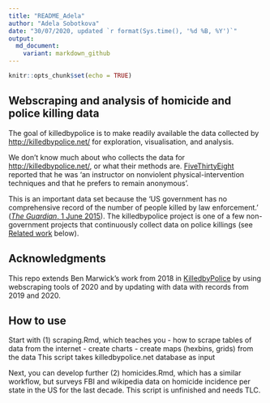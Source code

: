 ```yaml
---
title: "README_Adela"
author: "Adela Sobotkova"
date: "30/07/2020, updated `r format(Sys.time(), '%d %B, %Y')`"
output: 
  md_document:
    variant: markdown_github
---
```


```r
knitr::opts_chunk$set(echo = TRUE)
```

## Webscraping and analysis of homicide and police killing data

The goal of killedbypolice is to make readily available the data collected by <http://killedbypolice.net/> for exploration, visualisation, and analysis.

We don't know much about who collects the data for <http://killedbypolice.net/>, or what their methods are. [FiveThirtyEight](https://fivethirtyeight.com/features/another-much-higher-count-of-police-homicides/) reported that he was 'an instructor on nonviolent physical-intervention techniques and that he prefers to remain anonymous'.

This is an important data set because the 'US government has no comprehensive record of the number of people killed by law enforcement.' ([*The Guardian*, 1 June 2015](https://www.theguardian.com/us-news/ng-interactive/2015/jun/01/about-the-counted)). The killedbypolice project is one of a few non-government projects that continuously collect data on police killings (see [Related work](#related-work) below).


## Acknowledgments
This repo extends Ben Marwick's work from 2018 in [KilledbyPolice](https://github.com/benmarwick/killedbypolice) by using webscraping tools of 2020 and by updating with data with records from 2019 and 2020.

## How to use
Start with
(1) scraping.Rmd, which teaches you
- how to scrape tables of data from the internet 
- create charts
- create maps (hexbins, grids) from the data
This script takes killedbypolice.net database as input

Next, you can develop further
(2) homicides.Rmd, which has a similar workflow, but surveys FBI and wikipedia data on homicide incidence per state in the US for the last decade. This script is unfinished and needs TLC.


